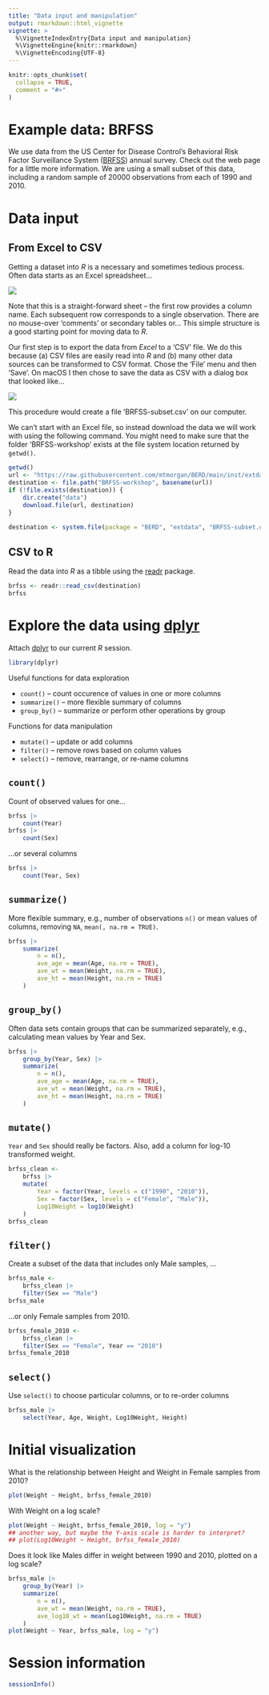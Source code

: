```yaml
---
title: "Data input and manipulation"
output: rmarkdown::html_vignette
vignette: >
  %\VignetteIndexEntry{Data input and manipulation}
  %\VignetteEngine{knitr::rmarkdown}
  %\VignetteEncoding{UTF-8}
---
```


```r
knitr::opts_chunk$set(
  collapse = TRUE,
  comment = "#>"
)
```

# Example data: BRFSS

We use data from the US Center for Disease Control's Behavioral Risk
Factor Surveillance System ([BRFSS][]) annual survey. Check out the
web page for a little more information. We are using a small subset of
this data, including a random sample of 20000 observations from each
of 1990 and 2010.

[BRFSS]: https://www.cdc.gov/brfss/

# Data input

## From Excel to CSV

Getting a dataset into *R* is a necessary and sometimes tedious
process. Often data starts as an Excel spreadsheet...

![](figures/excel-sheet.png)

Note that this is a straight-forward sheet -- the first row provides a
column name. Each subsequent row corresponds to a single
observation. There are no mouse-over 'comments' or secondary tables
or... This simple structure is a good starting point for moving data
to *R*.

Our first step is to export the data from *Excel* to a 'CSV' file. We
do this because (a) CSV files are easily read into *R* and (b) many
other data sources can be transformed to CSV format. Chose the 'File'
menu and then 'Save'. On macOS I then chose to save the data as CSV
with a dialog box that looked like...

![](figures/excel-export.png)

This procedure would create a file 'BRFSS-subset.csv' on our computer. 

We can't start with an Excel file, so instead download the data we
will work with using the following command. You might need to make
sure that the folder 'BRFSS-workshop' exists at the file system
location returned by `getwd()`.

```r
getwd()
url <- "https://raw.githubusercontent.com/mtmorgan/BERD/main/inst/extdata/BRFSS-subset.csv"
destination <- file.path("BRFSS-workshop", basename(url))
if (!file.exists(destination)) {
    dir.create("data")
    download.file(url, destination)
}
```

```r
destination <- system.file(package = "BERD", "extdata", "BRFSS-subset.csv")
```

## CSV to R

Read the data into *R* as a tibble using the [readr][] package.

```r
brfss <- readr::read_csv(destination)
brfss
```

# Explore the data using [dplyr][]

Attach [dplyr][] to our current *R* session.

```r
library(dplyr)
```

Useful functions for data exploration

- `count()` -- count occurence of values in one or more columns
- `summarize()` -- more flexible summary of columns
- `group_by()` -- summarize or perform other operations by group

Functions for data manipulation

- `mutate()` -- update or add columns
- `filter()` -- remove rows based on column values
- `select()` -- remove, rearrange, or re-name columns

## `count()`

Count of observed values for one...

```r
brfss |>
    count(Year)
brfss |>
    count(Sex)
```

...or several columns

```r
brfss |>
    count(Year, Sex)
```

## `summarize()`

More flexible summary, e.g., number of observations `n()` or mean
values of columns, removing `NA`, `mean(, na.rm = TRUE)`.

```r
brfss |>
    summarize(
        n = n(),
        ave_age = mean(Age, na.rm = TRUE),
        ave_wt = mean(Weight, na.rm = TRUE),
        ave_ht = mean(Height, na.rm = TRUE)
    )
```

## `group_by()`

Often data sets contain groups that can be summarized separately,
e.g., calculating mean values by Year and Sex.

```r
brfss |>
    group_by(Year, Sex) |>
    summarize(
        n = n(),
        ave_age = mean(Age, na.rm = TRUE),
        ave_wt = mean(Weight, na.rm = TRUE),
        ave_ht = mean(Height, na.rm = TRUE)
    )
```    

## `mutate()`

`Year` and `Sex` should really be factors. Also, add a column
for log-10 transformed weight.

```r
brfss_clean <-
    brfss |>
    mutate(
        Year = factor(Year, levels = c("1990", "2010")),
        Sex = factor(Sex, levels = c("Female", "Male")),
        Log10Weight = log10(Weight)
    )
brfss_clean
```

## `filter()`

Create a subset of the data that includes only Male samples, ...

```r
brfss_male <-
    brfss_clean |>
    filter(Sex == "Male")
brfss_male
```

...or only Female samples from 2010.

```r
brfss_female_2010 <-
    brfss_clean |>
    filter(Sex == "Female", Year == "2010")
brfss_female_2010
```

## `select()`

Use `select()` to choose particular columns, or to re-order columns

```r
brfss_male |>
    select(Year, Age, Weight, Log10Weight, Height)
```

# Initial visualization

What is the relationship between Height and Weight in Female samples
from 2010?

```r
plot(Weight ~ Height, brfss_female_2010)
```

With Weight on a log scale?

```r
plot(Weight ~ Height, brfss_female_2010, log = "y")
## another way, but maybe the Y-axis scale is harder to interpret?
## plot(Log10Weight ~ Height, brfss_female_2010)
```

Does it look like Males differ in weight between 1990 and 2010,
plotted on a log scale?

```r
brfss_male |>
    group_by(Year) |>
    summarize(
        n = n(),
        ave_wt = mean(Weight, na.rm = TRUE),
        ave_log10_wt = mean(Log10Weight, na.rm = TRUE)
    )
plot(Weight ~ Year, brfss_male, log = "y")
```

# Session information

```r
sessionInfo()
```

[dplyr]: https://CRAN.R-project.org/package=dplyr
[readr]: https://CRAN.R-project.org/package=readr
